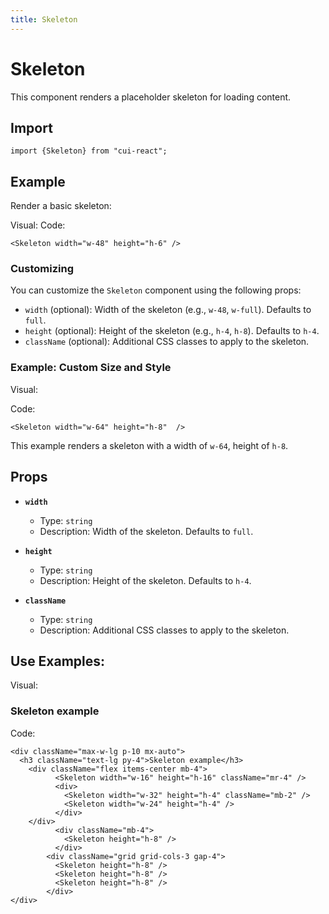 ```yaml
---
title: Skeleton
---
```



# Skeleton

This component renders a placeholder skeleton for loading content.

## Import

```tsx
import {Skeleton} from "cui-react";
```

## Example

Render a basic skeleton:

Visual:
<Skeleton width="w-48" height="h-6" />
Code:
```tsx
<Skeleton width="w-48" height="h-6" />
```

### Customizing

You can customize the `Skeleton` component using the following props:

- `width` (optional): Width of the skeleton (e.g., `w-48`, `w-full`). Defaults to `full`.
- `height` (optional): Height of the skeleton (e.g., `h-4`, `h-8`). Defaults to `h-4`.
- `className` (optional): Additional CSS classes to apply to the skeleton.

### Example: Custom Size and Style
Visual:

<Skeleton width="w-64" height="h-8"  />

Code:
```tsx
<Skeleton width="w-64" height="h-8"  />
```

This example renders a skeleton with a width of `w-64`, height of `h-8`.

## Props

- **`width`**
  - Type: `string`
  - Description: Width of the skeleton. Defaults to `full`.

- **`height`**
  - Type: `string`
  - Description: Height of the skeleton. Defaults to `h-4`.

- **`className`**
  - Type: `string`
  - Description: Additional CSS classes to apply to the skeleton.

## Use Examples:
Visual:
<div className="max-w-lg p-10 mx-auto">
        <h3 className="text-lg py-4">Skeleton example</h3>
        <div className="flex items-center mb-4">
          <Skeleton width="w-16" height="h-16" className="mr-4" />
          <div>
            <Skeleton width="w-32" height="h-4" className="mb-2" />
            <Skeleton width="w-24" height="h-4" />
          </div>
        </div>
        <div className="mb-4">
          <Skeleton height="h-8" />
        </div>
        <div className="grid grid-cols-3 gap-4">
          <Skeleton height="h-8" />
          <Skeleton height="h-8" />
          <Skeleton height="h-8" />
        </div> </div>

Code:
```tsx
<div className="max-w-lg p-10 mx-auto">
  <h3 className="text-lg py-4">Skeleton example</h3>
    <div className="flex items-center mb-4">
          <Skeleton width="w-16" height="h-16" className="mr-4" />
          <div>
            <Skeleton width="w-32" height="h-4" className="mb-2" />
            <Skeleton width="w-24" height="h-4" />
          </div>
    </div>
          <div className="mb-4">
            <Skeleton height="h-8" />
          </div>
        <div className="grid grid-cols-3 gap-4">
          <Skeleton height="h-8" />
          <Skeleton height="h-8" />
          <Skeleton height="h-8" />
        </div>
</div>
```